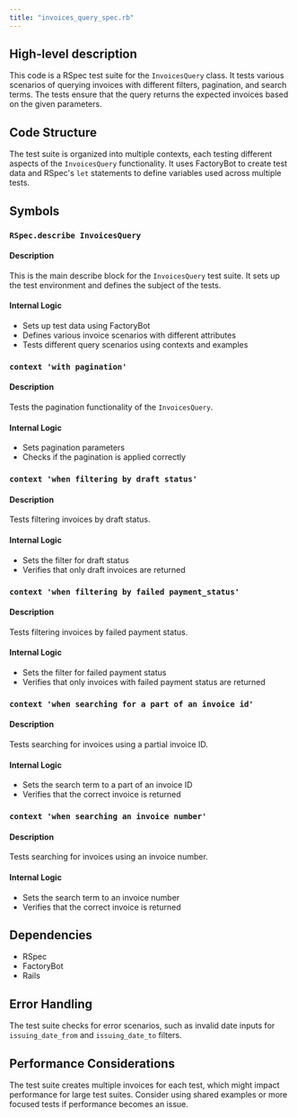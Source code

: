 ```yaml
---
title: "invoices_query_spec.rb"
---
```


## High-level description
This code is a RSpec test suite for the `InvoicesQuery` class. It tests various scenarios of querying invoices with different filters, pagination, and search terms. The tests ensure that the query returns the expected invoices based on the given parameters.

## Code Structure
The test suite is organized into multiple contexts, each testing different aspects of the `InvoicesQuery` functionality. It uses FactoryBot to create test data and RSpec's `let` statements to define variables used across multiple tests.

## Symbols

### `RSpec.describe InvoicesQuery`
#### Description
This is the main describe block for the `InvoicesQuery` test suite. It sets up the test environment and defines the subject of the tests.

#### Internal Logic
- Sets up test data using FactoryBot
- Defines various invoice scenarios with different attributes
- Tests different query scenarios using contexts and examples

### `context 'with pagination'`
#### Description
Tests the pagination functionality of the `InvoicesQuery`.

#### Internal Logic
- Sets pagination parameters
- Checks if the pagination is applied correctly

### `context 'when filtering by draft status'`
#### Description
Tests filtering invoices by draft status.

#### Internal Logic
- Sets the filter for draft status
- Verifies that only draft invoices are returned

### `context 'when filtering by failed payment_status'`
#### Description
Tests filtering invoices by failed payment status.

#### Internal Logic
- Sets the filter for failed payment status
- Verifies that only invoices with failed payment status are returned

### `context 'when searching for a part of an invoice id'`
#### Description
Tests searching for invoices using a partial invoice ID.

#### Internal Logic
- Sets the search term to a part of an invoice ID
- Verifies that the correct invoice is returned

### `context 'when searching an invoice number'`
#### Description
Tests searching for invoices using an invoice number.

#### Internal Logic
- Sets the search term to an invoice number
- Verifies that the correct invoice is returned

## Dependencies
- RSpec
- FactoryBot
- Rails

## Error Handling
The test suite checks for error scenarios, such as invalid date inputs for `issuing_date_from` and `issuing_date_to` filters.

## Performance Considerations
The test suite creates multiple invoices for each test, which might impact performance for large test suites. Consider using shared examples or more focused tests if performance becomes an issue.